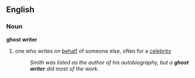 ==English==
===Noun===
'''ghost writer'''
#one who writes on [[behalf]] of someone else, often for a [[celebrity]]
#:''Smith was listed as the author of his autobiography, but a '''ghost writer''' did most of the work.''